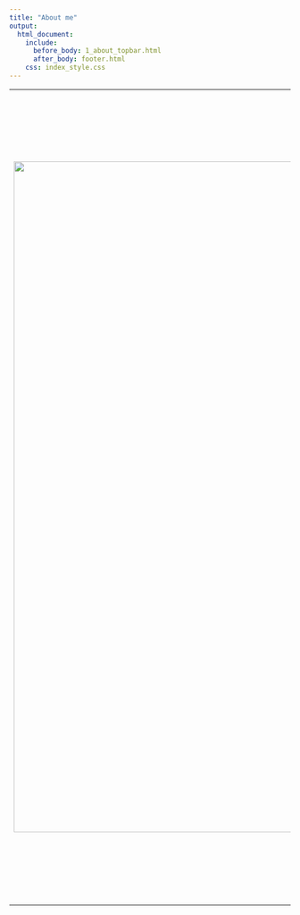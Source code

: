 ---
title: "About me"
output:
  html_document:
    include:
      before_body: 1_about_topbar.html
      after_body: footer.html
    css: index_style.css
---

<table>

<tr>
  <td><img src="images/Miguel_plantingtrees.jpg" alt="" style="width:1200px; height:auto;"></td>
  <td>
  <b>Miguel Alvarez, Dr. rer. nat.</b>
  
  I am <b>Research Associate</b> at the
  <a href="https://www.ipe.uni-bonn.de/">Plant Nutrition Group</a>,
  University of Bonn, Germany.
  My research activities are focused on plant diversity and vegetation ecology
  in East African wetlands. Additionally, I dedicate some efforts to
  synsystematic classification in diverse formations and in the management of
  data stored in vegetation-plot databases. Some surveys have been also carried
  out in Mediterranean and temperate Chile.
  
  This page is oriented to my services developing tools for handling
  vegetation-plot data and diversity information.
  
  Although most the information presented here is related to my work, it does
  not represent in any way the opinion of the University of Bonn.
  
  <a href="documents/CV_Miguel.pdf">Curriculum Vitae</a>
  
  <a href="documents/Publications_Miguel.pdf">Publication List</a>
  
  </td>
</tr>

</table>


<br/>